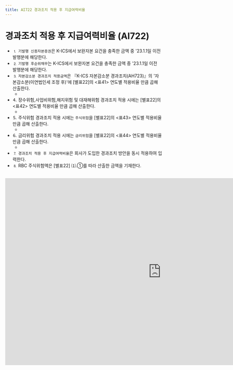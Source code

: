 ```yaml
---
title: AI722 경과조치 적용 후 지급여력비율
---
```

# 경과조치 적용 후 지급여력비율 (AI722)

<Accordion multiple activeIndex={[]}>
<AccordionTab header="[작성 요령]">

- ⒈ `기발행 신종자본증권`은 K-ICS에서 보완자본 요건을 충족한 금액 중 '23.1.1일 이전 발행분에 해당한다.
- ⒉ `기발행 후순위채무`는 K-ICS에서 보완자본 요건을 충족한 금액 중 '23.1.1일 이전 발행분에 해당한다.
- ⒊ `자본감소분 경과조치 적용금액`은 『K-ICS 자본감소분 경과조치(AH723)』의 '자본감소분(이연법인세 조정 후)'에 [별표22]의 \<표41> 연도별 적용비율 만큼 곱해 산출한다.
  - <GCenterImg src ="/kics/table41.png"  caption="<표41> 생명보험 및 장기손해보험부채 경과조치의 연도별 적용비율"/>
- ⒋ 장수위험,사업비위험,해지위험 및 대재해위험 경과조치 적용 시에는 [별표22]의 \<표42> 연도별 적용비율 만큼 곱해 산출한다.
  - <GCenterImg src ="/kics/table42.png" caption="<표42> 장수위험액, 사업비위험액, 해지위험액 및 대재해위험액 경과조치의 연도별 적용비율"/>
- ⒌ 주식위험 경과조치 적용 시에는 `주식위험`을 [별표22]의 \<표43> 연도별 적용비율 만큼 곱해 산출한다.
  - <GCenterImg src ="/kics/table43.png" caption="<표43> 주식위험액 경과조치의 연도별 적용비율" />
- ⒍ 금리위험 경과조치 적용 시에는 `금리위험`을 [별표22]의 \<표44> 연도별 적용비율 만큼 곱해 산출한다.
  - <GCenterImg src ="/kics/table44.png" caption="<표44> 금리위험액 경과조치의 연도별 적용비율"/>
- ⒎ `경과조치 적용 후 지급여력비율`은 회사가 도입한 경과조치 방안을 동시 적용하여 입력한다.
- ⒏ RBC 주식위험액은 [별표22] <OverlayDemo id ="610_다"/> ⑴.①를 따라 산출한 금액을 기재한다.

</AccordionTab>
</Accordion>

<br/>

<iframe width="1000" height="600" frameBorder="0" scrolling="no"
src="https://onedrive.live.com/embed?resid=AB5F66CE0CF8D024%2116554&authkey=%21ACzRWZavyE-79hc&em=2
&AllowTyping=True
&wdAllowInteractivity=False&ActiveCell='2-6'!C11&Item='2-6'!A7:K50
&wdHideGridlines=True
&wdDownloadButton=False
&waccluster=PSG3">
</iframe>
